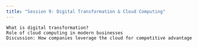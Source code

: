 ```yaml
---
title: "Session 9: Digital Transformation & Cloud Computing"
---
```


    What is digital transformation?
    Role of cloud computing in modern businesses
    Discussion: How companies leverage the cloud for competitive advantage